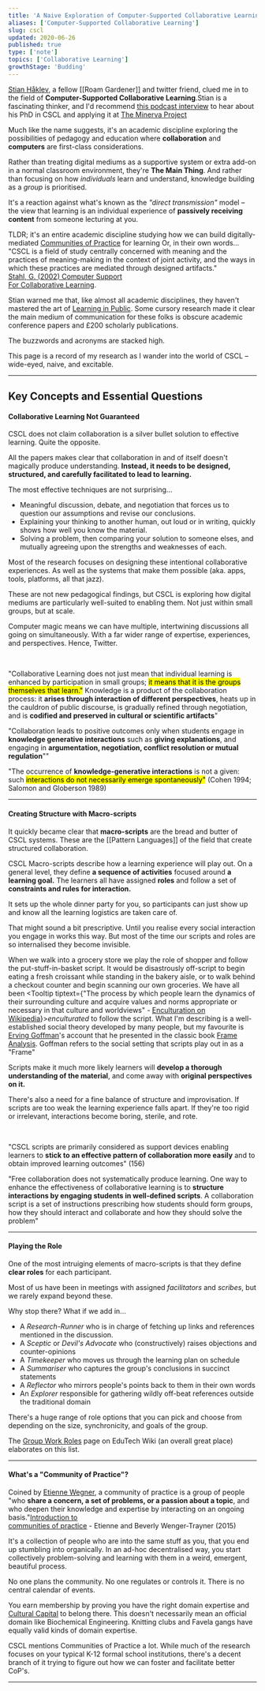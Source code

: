 ```yaml
---
title: 'A Naive Exploration of Computer-Supported Collaborative Learning'
aliases: ['Computer-Supported Collaborative Learning']
slug: cscl
updated: 2020-06-26
published: true
type: ['note']
topics: ['Collaborative Learning']
growthStage: 'Budding'
---
```


[Stian Håklev](http://reganmian.net/blog/), a fellow [[Roam Gardener]] and twitter friend, clued me in to the field of **Computer-Supported Collaborative Learning**.<Footnote idName={1}>Stian is a fascinating thinker, and I'd recommend <a href="https://louis-and-kyle.simplecast.com/episodes/stian-haklev-012">this podcast interview</a> to hear about his PhD in CSCL and applying it at <a href="https://www.minervaproject.com/">The Minerva Project</a></Footnote>

Much like the name suggests, it's an academic discipline exploring the possibilities of pedagogy and education where **collaboration** and **computers** are first-class considerations.

Rather than treating digital mediums as a supportive system or extra add-on in a normal classroom environment, they're **The Main Thing**. And rather than focusing on how _individuals_ learn and understand, knowledge building as a _group_ is prioritised.

It's a reaction against what's known as the _"direct transmission"_ model – the view that learning is an individual experience of **passively receiving content** from someone lecturing at you.

TLDR; it's an entire academic discipline studying how we can build digitally-mediated [Communities of Practice](http://edutechwiki.unige.ch/en/Community_of_practice) for learning <Footnote idName={2}>Or, in their own words... "CSCL is a field of study centrally concerned with meaning and the practices of meaning-making in the context of joint activity, and the ways in which these practices are mediated through designed artifacts." <br/>  <a href="http://www.gerrystahl.net/hci/cscl2002intro.pdf">Stahl, G. (2002) Computer Support <br/>For Collaborative Learning</a></Footnote>.

Stian warned me that, like almost all academic disciplines, they haven't mastered the art of [Learning in Public](https://www.swyx.io/writing/learn-in-public/). Some cursory research made it clear the main medium of communication for these folks is obscure academic conference papers and £200 scholarly publications.

The buzzwords and acronyms are stacked high.

This page is a record of my research as I wander into the world of CSCL – wide-eyed, naive, and excitable. 



---

<h2 style={{marginBottom: '1em'}}>Key Concepts and Essential Questions</h2>

#### Collaborative Learning Not Guaranteed

CSCL does not claim collaboration is a silver bullet solution to effective learning. Quite the opposite.

All the papers makes clear that collaboration in and of itself doesn't magically produce understanding. **Instead, it needs to be designed, structured, and carefully facilitated to lead to learning.**

The most effective techniques are not surprising...
- Meaningful discussion, debate, and negotiation that forces us to question our assumptions and revise our conclusions. 
- Explaining your thinking to another human, out loud or in writing, quickly shows how well you know the material.
- Solving a problem, then comparing your solution to someone elses, and mutually agreeing upon the strengths and weaknesses of each.

Most of the research focuses on designing these intentional collaborative experiences. As well as the systems that make them possible (aka. apps, tools, platforms, all that jazz).

These are not new pedagogical findings, but CSCL is exploring how digital mediums are particularly well-suited to enabling them. Not just within small groups, but at scale.

Computer magic means we can have multiple, intertwining discussions all going on simultaneously. With a far wider range of expertise, experiences, and perspectives. Hence, Twitter.

<br/>

<TwoCol maxwidth="1200px" alignItems="flex-start">

<ResearchItem title="Computer Support For Collaborative Learning: Foundations for a CSCL Community" link="http://www.gerrystahl.net/hci/cscl2002intro.pdf" author="Stahl (2002)">

"Collaborative Learning does not just mean that individual learning is enhanced by participation in small groups; <mark>it means that it is the groups themselves that learn."</mark> Knowledge is a product of the collaboration process: it <b>arises through interaction of different perspectives</b>, heats up in the cauldron of public discourse, is gradually refined through negotiation, and is <b>codified and preserved in cultural or scientific artifacts</b>"

</ResearchItem>

<ResearchItem title="Designing Integrative Scripts" link="https://www.researchgate.net/publication/227175285_Designing_Integrative_Scripts" author="Dillenbourg and Jermann (2007)">

"Collaboration leads to positive outcomes only when students engage in **knowledge generative interactions** such as **giving explanations**, and engaging in **argumentation, negotiation, conflict resolution or mutual regulation**""

</ResearchItem>

<ResearchItem title="Computer Supported Collaborative Learning and Intelligent Tutoring Systems" link="https://www.cs.cmu.edu/~bmclaren/pubs/TchounikineEtAl-CSCLandITS-ITSBook2010.pdf" author="Tchounikine, Rummel, and McLaren (2010)">

"The occurrence of **knowledge-generative interactions** is not a
given: such <mark>interactions do not necessarily emerge spontaneously"</mark> (Cohen 1994; Salomon and Globerson 1989)

</ResearchItem>


</TwoCol>

---

#### Creating Structure with Macro-scripts

It quickly became clear that **macro-scripts** are the bread and butter of CSCL systems. These are the [[Pattern Languages]] of the field that create structured collaboration.

CSCL Macro-scripts describe how a learning experience will play out.
On a general level, they define **a sequence of activities** focused around **a learning goal.** The learners all have assigned **roles** and follow a set of **constraints and rules for interaction.**

It sets up the whole dinner party for you, so participants can just show up and know all the learning logistics are taken care of.

That might sound a bit prescriptive. Until you realise every social interaction you engage in works this way. But most of the time our scripts and roles are so internalised they become invisible.

When we walk into a grocery store we play the role of shopper and follow the put-stuff-in-basket script. It would be disastrously off-script to begin eating a fresh croissant while standing in the bakery aisle, or to walk behind a checkout counter and begin scanning our own groceries. We have all been <Tooltip tiptext={<span>"The process by which people learn the dynamics of their surrounding culture and acquire values and norms appropriate or necessary in that culture and worldviews" - <a href="https://en.wikipedia.org/wiki/Enculturation">Enculturation on Wikipedia</a></span>}><i>enculturated</i></Tooltip> to follow the script. <Footnote idName={3}>What I'm describing is a well-established social theory developed by many people, but my favourite is <a href="https://en.wikipedia.org/wiki/Erving_Goffman">Erving Goffman</a>'s account that he presented in the classic  book <a href="https://en.wikipedia.org/wiki/Frame_analysis">Frame Analysis</a>. Goffman refers to the social setting that scripts play out in as a "Frame"</Footnote>

Scripts make it much more likely learners will **develop a thorough understanding of the material**, and come away with **original perspectives on it.**

There's also a need for a fine balance of structure and improvisation. If scripts are too weak the learning experience falls apart. If they're too rigid or irrelevant, interactions become boring, sterile, and rote.

<br/>


<TwoCol maxwidth="1200px" alignItems="flex-start">

<ResearchItem title="Scripting Computer-Supported Collaborative Learning: Cognitive, Computational and Educational Perspectives" link="https://www.researchgate.net/publication/321610653_Scripting_Computer-Supported_Collaborative_Learning_Cognitive_Computational_and_Educational_Perspectives" author="Fischer, F. et al. (2007)">

"CSCL scripts are primarily considered as support devices enabling learners to **stick to an effective pattern of collaboration more easily** and to obtain improved learning outcomes" (156)

</ResearchItem>


<ResearchItem title="Over-scripting CSCL: The risks of blending collaborative learning with instructional design" link="https://pdfs.semanticscholar.org/1556/e5d2f93f6400457b422a011d7d93a3aa29fe.pdf" author="Dillenbourg (2002)">

"Free collaboration does not systematically produce learning. One way to enhance the effectiveness of collaborative learning is to **structure interactions by engaging students in well-defined scripts**. A collaboration script is a set of instructions prescribing how students should form groups, how they should interact and collaborate and how they should solve the problem"

</ResearchItem>

</TwoCol>

---

#### Playing the Role

One of the most intruiging elements of macro-scripts is that they define **clear roles** for each participant.

Most of us have been in meetings with assigned  _facilitators_ and _scribes_, but we rarely expand beyond these.

Why stop there? What if we add in...

- A  _Research-Runner_ who is in charge of fetching up links and references mentioned in the discussion.
- A _Sceptic_ or _Devil's Advocate_ who (constructively) raises objections and counter-opinions
- A _Timekeeper_ who moves us through the learning plan on schedule
- A _Summariser_ who captures the group's conclusions in succinct statements
- A _Reflector_ who mirrors people's points back to them in their own words
- An _Explorer_ responsible for gathering wildly off-beat references outside the traditional domain

There's a huge range of role options that you can pick and choose from depending on the size, synchronicity, and goals of the group.

The [Group Work Roles](http://edutechwiki.unige.ch/en/Group_work_roles) page on EduTech Wiki (an overall great place) elaborates on this list.

---

#### What's a "Community of Practice"?

Coined by [Etienne Wegner](https://wenger-trayner.com/), a community of practice is a group of people "who **share a concern, a set of problems, or a passion about a topic**, and who deepen their knowledge and expertise by interacting on an ongoing basis."<Footnote idName={4}><a href="https://wenger-trayner.com/introduction-to-communities-of-practice/">Introduction to <br />communities of practice</a> - Etienne and Beverly Wenger-Trayner (2015)</Footnote>

It's a collection of people who are into the same stuff as you, that you end up stumbling into organically. In an ad-hoc decentralised way, you start collectively problem-solving and learning with them in a weird, emergent, beautiful process.

No one plans the community. No one regulates or controls it. There is no central calendar of events.

You earn membership by proving you have the right domain expertise and [Cultural Capital](https://en.wikipedia.org/wiki/Cultural_capital) to belong there. This doesn't necessarily mean an official domain like Biochemical Engineering. Knitting clubs and Favela gangs have equally valid kinds of domain expertise.

CSCL mentions Communities of Practice a lot. While much of the research focuses on your typical K-12 formal school institutions, there's a decent branch of it trying to figure out how we can foster and facilitate better CoP's.

---

<!-- #### What can we learn from CSCL to help cultivate learning communities online?



<h2 style={{marginBottom: '1em'}}>References and Further Reading</h2>

<ResearchItem title="Computer Support For Collaborative Learning: Foundations for a CSCL Community" link="http://www.gerrystahl.net/hci/cscl2002intro.pdf" author="Stahl, G. (2002)" /> -->

<!-- 
<div style={{display: 'flex', flexWrap: 'wrap', justifyContent: 'center', flexDirection: 'row'}}>

<LinkCard title="Contributions to a Theoretical Framework for CSCL" author="Gerry Stahl" link="http://citeseerx.ist.psu.edu/viewdoc/download?doi=10.1.1.16.7179&rep=rep1&type=pdf" />

<LinkCard title="Technology Affordances for Intersubjective Learning: A Thematic Agenda for CSCL" author="Daniel D. Suthers" link="http://citeseerx.ist.psu.edu/viewdoc/download?doi=10.1.1.110.7981&rep=rep1&type=pdf" />

<LinkCard title="Knowledge Building: Theory, Pedagogy, and Technology" author="Marlene Scardamalia and Carl Bereiter" link="https://www.ikit.org/fulltext/2006_KBTheory.pdf" />

<LinkCard title="Jean Lave, Etienne Wenger and communities of practice" author="Infed.org" link="https://infed.org/mobi/jean-lave-etienne-wenger-and-communities-of-practice/" />

</div> -->